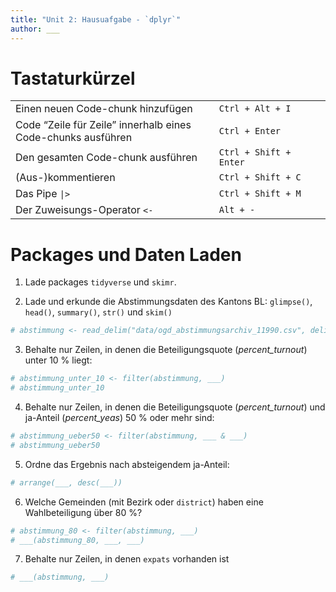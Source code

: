 ```yaml
---
title: "Unit 2: Hausuafgabe - `dplyr`"
author: ___
---
```


# Tastaturkürzel

|                                                              |                        |
|----------------------------------------------|-------------------------|
| Einen neuen Code-chunk hinzufügen                            | `Ctrl + Alt + I`       |
| Code "Zeile für Zeile" innerhalb eines Code-chunks ausführen | `Ctrl + Enter`         |
| Den gesamten Code-chunk ausführen                            | `Ctrl + Shift + Enter` |
| (Aus-)kommentieren                                           | `Ctrl + Shift + C`     |
| Das Pipe `|>`                                                | `Ctrl + Shift + M`     |
| Der Zuweisungs-Operator `<-`                                 | `Alt + -`              |

# Packages und Daten Laden

1.  Lade packages `tidyverse` und `skimr`.

2.  Lade und erkunde die Abstimmungsdaten des Kantons BL: `glimpse()`, `head()`, `summary()`, `str()` und `skim()`

```r
# abstimmung <- read_delim("data/ogd_abstimmungsarchiv_11990.csv", delim = ";")
```

3.    Behalte nur Zeilen, in denen die Beteiligungsquote (*percent_turnout*) unter 10 % liegt:

```r
# abstimmung_unter_10 <- filter(abstimmung, ___)
# abstimmung_unter_10
```

4.    Behalte nur Zeilen, in denen die Beteiligungsquote (*percent_turnout*) und ja-Anteil (*percent_yeas*) 50 % oder mehr sind:

```r
# abstimmung_ueber50 <- filter(abstimmung, ___ & ___)
# abstimmung_ueber50
```

5. Ordne das Ergebnis nach absteigendem ja-Anteil:

```r
# arrange(___, desc(___))
```

6.    Welche Gemeinden (mit Bezirk oder `district`) haben eine Wahlbeteiligung über 80 %?

```r
# abstimmung_80 <- filter(abstimmung, ___)
# ___(abstimmung_80, ___, ___)
```

7.    Behalte nur Zeilen, in denen `expats` vorhanden ist

```r
# ___(abstimmung, ___)
```

